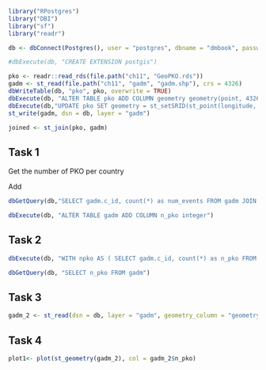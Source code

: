 ```{r}
library("RPostgres")
library("DBI")
library("sf")
library("readr")

db <- dbConnect(Postgres(), user = "postgres", dbname = "dmbook", password = "dmbook", )

#dbExecute(db, "CREATE EXTENSION postgis")

pko <- readr::read_rds(file.path("ch11", "GeoPKO.rds"))
gadm <- st_read(file.path("ch11", "gadm", "gadm.shp"), crs = 4326)
dbWriteTable(db, "pko", pko, overwrite = TRUE)
dbExecute(db, "ALTER TABLE pko ADD COLUMN geometry geometry(point, 4326)")
dbExecute(db,"UPDATE pko SET geometry = st_setSRID(st_point(longitude, latitude), 4326)")
st_write(gadm, dsn = db, layer = "gadm")

joined <- st_join(pko, gadm)

```

## Task 1

Get the number of PKO per country

Add

```{r}

dbGetQuery(db,"SELECT gadm.c_id, count(*) as num_events FROM gadm JOIN pko ON st_contains(gadm.geometry, pko.geometry) GROUP BY gadm.c_id LIMIT 3")

dbExecute(db, "ALTER TABLE gadm ADD COLUMN n_pko integer")

```


## Task 2

```{r}

dbExecute(db, "WITH npko AS ( SELECT gadm.c_id, count(*) as n_pko FROM gadm JOIN pko ON st_contains(gadm.geometry, pko.geometry) GROUP BY gadm.c_id) UPDATE gadm SET n_pko = npko.n_pko FROM npko WHERE gadm.c_id = npko.c_id")

dbGetQuery(db, "SELECT n_pko FROM gadm")

```


## Task 3

```{r}

gadm_2 <- st_read(dsn = db, layer = "gadm", geometry_column = "geometry")

```


## Task 4

```{r}

plot1<- plot(st_geometry(gadm_2), col = gadm_2$n_pko)

```